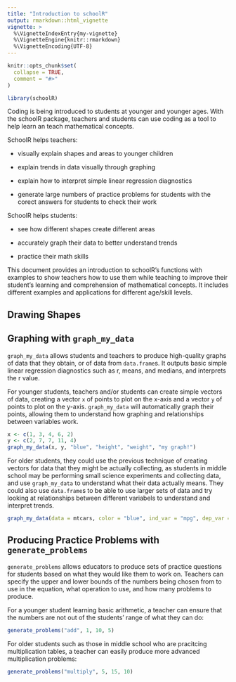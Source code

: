 ```yaml
---
title: "Introduction to schoolR"
output: rmarkdown::html_vignette
vignette: >
  %\VignetteIndexEntry{my-vignette}
  %\VignetteEngine{knitr::rmarkdown}
  %\VignetteEncoding{UTF-8}
---
```


```r
knitr::opts_chunk$set(
  collapse = TRUE,
  comment = "#>"
)
```

```r
library(schoolR)
```

Coding is being introduced to students at younger and younger ages. With the schoolR package, teachers and students can use coding as a tool to help learn an teach mathematical concepts. 

SchoolR helps teachers:

  * visually explain shapes and areas to younger children
  
  * explain trends in data visually through graphing
  
  * explain how to interpret simple linear regression diagnostics
  
  * generate large numbers of practice problems for students with the corect answers for students to check their work
  
SchoolR helps students:
  
  * see how different shapes create different areas
  
  * accurately graph their data to better understand trends
  
  * practice their math skills
  
This document provides an introduction to schoolR's functions with examples to show teachers how to use them while teaching to improve their student's learning and comprehension of mathematical concepts. It includes different examples and applications for different age/skill levels.

## Drawing Shapes

## Graphing with `graph_my_data`
`graph_my_data` allows students and teachers to produce high-quality graphs of data that they obtain, or of data from `data.frame`s. It outputs basic simple linear regression diagnostics such as r, means, and medians, and interprets the r value. 

For younger students, teachers and/or students can create simple vectors of data, creating a vector `x` of points to plot on the x-axis and a vector `y` of points to plot on the y-axis. `graph_my_data` will automatically graph their points, allowing them to understand how graphing and relationships between variables work.
```r
x <- c(1, 3, 4, 6, 2)
y <- c(2, 7, 7, 11, 4)
graph_my_data(x, y, "blue", "height", "weight", "my graph!")
```

For older students, they could use the previous technique of creating vectors for data that they might be actually collecting, as students in middle school may be performing small science experiments and collecting data, and use `graph_my_data` to understand what their data actually means. They could also use `data.frame`s to be able to use larger sets of data and try looking at relationships between different variabels to understand and interpret trends.
```r
graph_my_data(data = mtcars, color = "blue", ind_var = "mpg", dep_var = "disp", title = "mtcars data")$r_df
```


## Producing Practice Problems with `generate_problems`

`generate_problems` allows educators to produce sets of practice questions for students based on what they would like them to work on. Teachers can specify the upper and lower bounds of the numbers being chosen from to use in the equation, what operation to use, and how many problems to produce.

For a younger student learning basic arithmetic, a teacher can ensure that the numbers are not out of the students' range of what they can do:
```r
generate_problems("add", 1, 10, 5)
```

For older students such as those in middle school who are pracitcing multiplication tables, a teacher can easily produce more advanced multiplication problems:
```r
generate_problems("multiply", 5, 15, 10)
```
